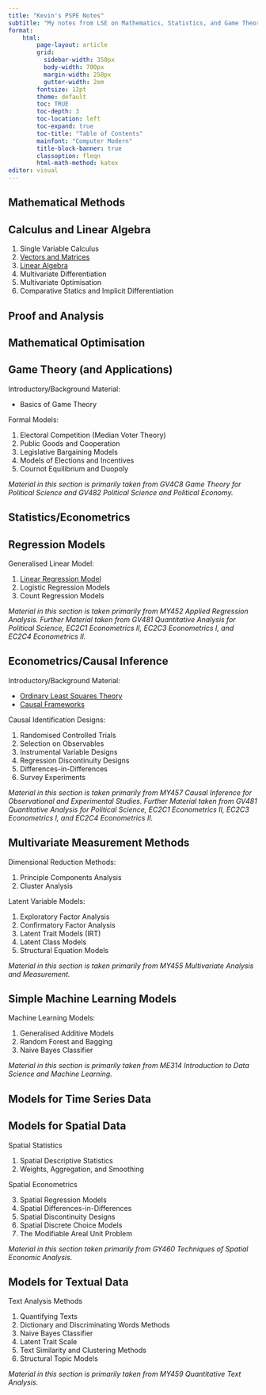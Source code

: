 ```yaml
---
title: "Kevin's PSPE Notes"
subtitle: "My notes from LSE on Mathematics, Statistics, and Game Theory"
format:
    html:
        page-layout: article
        grid:
          sidebar-width: 350px
          body-width: 700px
          margin-width: 250px
          gutter-width: 2em
        fontsize: 12pt
        theme: default
        toc: TRUE
        toc-depth: 3
        toc-location: left
        toc-expand: true
        toc-title: "Table of Contents"
        mainfont: "Computer Modern"
        title-block-banner: true
        classoption: fleqn
        html-math-method: katex
editor: visual
---
```


## Mathematical Methods

::: {.callout-tip collapse="true" appearance="minimal"}
## Calculus and Linear Algebra

1.  Single Variable Calculus
2.  [Vectors and Matrices](https://kevinli03.github.io/notes/maths/2.html)
3.  [Linear Algebra](https://kevinli03.github.io/notes/maths/3.html)
4.  Multivariate Differentiation
5.  Multivariate Optimisation
6.  Comparative Statics and Implicit Differentiation
:::

::: {.callout-tip collapse="true" appearance="minimal"}
## Proof and Analysis
:::

::: {.callout-tip collapse="true" appearance="minimal"}
## Mathematical Optimisation
:::

::: {.callout-tip collapse="true" appearance="minimal"}
## Game Theory (and Applications)

Introductory/Background Material:

-   Basics of Game Theory

Formal Models:

1.  Electoral Competition (Median Voter Theory)
2.  Public Goods and Cooperation
3.  Legislative Bargaining Models
4.  Models of Elections and Incentives
5.  Cournot Equilibrium and Duopoly

*Material in this section is primarily taken from GV4C8 Game Theory for Political Science and GV482 Political Science and Political Economy.*
:::

## Statistics/Econometrics

::: {.callout-tip collapse="true" appearance="minimal"}
## Regression Models

Generalised Linear Model:

1.  [Linear Regression Model](https://kevinli03.github.io/notes/regression/1.html)
2.  Logistic Regression Models
3.  Count Regression Models

*Material in this section is taken primarily from MY452 Applied Regression Analysis. Further Material taken from GV481 Quantitative Analysis for Political Science, EC2C1 Econometrics II, EC2C3 Econometrics I, and EC2C4 Econometrics II.*
:::

::: {.callout-tip collapse="true" appearance="minimal"}
## Econometrics/Causal Inference

Introductory/Background Material:

-   [Ordinary Least Squares Theory](https://kevinli03.github.io/notes/causal/ols.html)
-   [Causal Frameworks](https://kevinli03.github.io/notes/causal/framework.html)

Causal Identification Designs:

1.  Randomised Controlled Trials
2.  Selection on Observables
3.  Instrumental Variable Designs
4.  Regression Discontinuity Designs
5.  Differences-in-Differences
6.  Survey Experiments

*Material in this section is taken primarily from MY457 Causal Inference for Observational and Experimental Studies. Further Material taken from GV481 Quantitative Analysis for Political Science, EC2C1 Econometrics II, EC2C3 Econometrics I, and EC2C4 Econometrics II.*
:::

::: {.callout-tip collapse="true" appearance="minimal"}
## Multivariate Measurement Methods

Dimensional Reduction Methods:

1.  Principle Components Analysis
2.  Cluster Analysis

Latent Variable Models:

1.  Exploratory Factor Analysis
2.  Confirmatory Factor Analysis
3.  Latent Trait Models (IRT)
4.  Latent Class Models
5.  Structural Equation Models

*Material in this section is taken primarily from MY455 Multivariate Analysis and Measurement.*
:::

::: {.callout-tip collapse="true" appearance="minimal"}
## Simple Machine Learning Models

Machine Learning Models:

1.  Generalised Additive Models
2.  Random Forest and Bagging
3.  Naive Bayes Classifier

*Material in this section is primarily taken from ME314 Introduction to Data Science and Machine Learning.*
:::

::: {.callout-tip collapse="true" appearance="minimal"}
## Models for Time Series Data
:::

::: {.callout-tip collapse="true" appearance="minimal"}
## Models for Spatial Data

Spatial Statistics

1.  Spatial Descriptive Statistics
2.  Weights, Aggregation, and Smoothing

Spatial Econometrics

3.  Spatial Regression Models
4.  Spatial Differences-in-Differences
5.  Spatial Discontinuity Designs
6.  Spatial Discrete Choice Models
7.  The Modifiable Areal Unit Problem

*Material in this section taken primarily from GY460 Techniques of Spatial Economic Analysis.*
:::

::: {.callout-tip collapse="true" appearance="minimal"}
## Models for Textual Data

Text Analysis Methods

1.  Quantifying Texts
2.  Dictionary and Discriminating Words Methods
3.  Naive Bayes Classifier
4.  Latent Trait Scale
5.  Text Similarity and Clustering Methods
6.  Structural Topic Models

*Material in this section is primarily taken from MY459 Quantitative Text Analysis.*
:::

<br />
